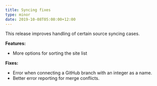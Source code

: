 ```yaml
---
title: Syncing fixes
type: minor
date: 2019-10-08T05:00:00+12:00
---
```


This release improves handling of certain source syncing cases.

**Features:**

* More options for sorting the site list

**Fixes:**

* Error when connecting a GitHub branch with an integer as a name.
* Better error reporting for merge conflicts.
